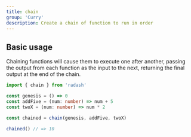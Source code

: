 ```yaml
---
title: chain
group: 'Curry'
description: Create a chain of function to run in order
---
```


## Basic usage

Chaining functions will cause them to execute one after another, passing the output from each function as the input to the next, returning the final output at the end of the chain.

```ts
import { chain } from 'radash'

const genesis = () => 0
const addFive = (num: number) => num + 5
const twoX = (num: number) => num * 2

const chained = chain(genesis, addFive, twoX)

chained() // => 10
```
